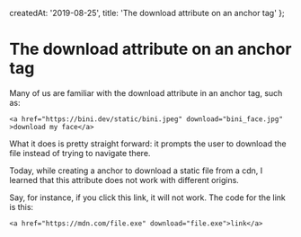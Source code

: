   createdAt: '2019-08-25',
  title: 'The download attribute on an anchor tag'
};

# The download attribute on an anchor tag

Many of us are familiar with the download attribute in an anchor tag, such as:

```
<a href="https://bini.dev/static/bini.jpeg" download="bini_face.jpg" >download my face</a>
```

What it does is pretty straight forward: it prompts the user to download the file instead of trying to navigate there.

Today, while creating a anchor to download a static file from a cdn, I learned that this attribute does not work with different origins.

Say, for instance, if you click this link, it will not work. The code for the link is this:

```
<a href="https://mdn.com/file.exe" download="file.exe">link</a>
```
